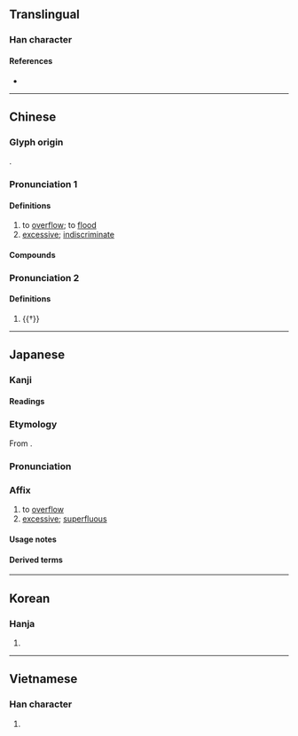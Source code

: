 {{also|滥}}
{{character info/new}}
==Translingual==

===Han character===
{{Han char|rn=85|rad=水|as=14|asj=15|sn=17|snj=18|four=38117|canj=ESIT,ESMT|ids=⿰氵監}}

====References====
* {{Han ref|kx=0657.030|dkj=18521|dj=1067.080|hdz=31766.090|uh=6FEB|ud=28651|bh=C0DD|bd=49373}}

----

==Chinese==
{{zh-forms|s=滥|alt=㳕-second round simplified}}

===Glyph origin===
{{Han etym}}
{{Han compound|水|監|ls=psc|c1=s|c2=p|t1=water}}. 

===Pronunciation 1===
{{zh-pron
|m=làn
|c=laam6,laam5
|c_note=laam5 - colloquial variant (“excessive”)
|h=pfs=
|md=
|mn=lām
|w=
|mc=2
|oc=1
|cat=v,a
}}

====Definitions====
{{zh-hanzi}}

# to [[overflow]]; to [[flood]]
# [[excessive]]; [[indiscriminate]]

====Compounds====
{{zh-der|下三濫|乞留惡濫|愚濫|寧缺毋濫|寧缺勿濫|偏濫|冒濫|叨濫|濫官污吏|泛濫成災|浮濫|濫觴|濫貨|濫造|濫竽充數|濫殺無辜|濫行|濫用|濫竽|濫漫|濫調|濫墾|濫情|濫刑|濫發|濫葬|濫汙|濫支|濫套|濫吏贓官|濫取|濫伐|濫交|放刁把濫|濫好人|淫濫|泛濫|濫吃濫用|狂嫖濫賭|粗製濫造|陳腔濫調|苛濫}}

===Pronunciation 2===
{{zh-pron
|m=jiàn
|c=haam5
|h=pfs=
|md=
|mn=
|w=
|mc=1
|oc=2
|cat=
}}

====Definitions====
{{zh-hanzi}}

# {{†}} {{zh-alt-form|監|[[eunuch]], [[supervisor]]|tr=-}}

----

==Japanese==

===Kanji===
{{ja-kanji|grade=c|rs=水14}}

====Readings====
{{ja-readings
|on=らん
|kun=みだ-れる, みだ-りに
}}

===Etymology===
{{ja-kanjitab|らん|yomi=on}}

From {{der|ja|ltc|sort=らん|-}} {{ltc-l|濫|id=2}}.

===Pronunciation===
{{ja-pron|らん|yomi=on}}

===Affix===
{{ja-pos|affix|らん}}

# to [[overflow]]
# [[excessive]]; [[superfluous]]

====Usage notes====
{{ja-toyo-depre|乱|らん}}

====Derived terms====
{{sense|Replaced by {{l|ja|乱}} in modern orthography}}
{{col3-u|ja
|{{ja-r|濫獲|らんかく}}
|{{ja-r|濫作|らんさく}}
|{{ja-r|濫%訴|らん%そ}}
|{{ja-r|濫造|らんぞう}}
|{{ja-r|濫読|らんどく}}
|{{ja-r|濫入|らんにゅう}}
|{{ja-r|濫伐|らんばつ}}
|{{ja-r|濫発|らんぱつ}}
|{{ja-r|濫%費|らん%ぴ}}
|{{ja-r|濫用|らんよう}}
|{{ja-r|濫立|らんりつ}}
}}

{{sense|Not replaced by {{l|ja|乱}} in modern orthography}}
{{col3-u|ja
|{{ja-r|濫%觴|らん%しょう}}
|{{ja-r|氾濫|はんらん|rom=-}}, {{ja-r|汎濫|はんらん|rom=-}}, {{ja-r|泛濫|はんらん}}
}}

----

==Korean==

===Hanja===
{{ko-hanja|hangeul=[[람]]>[[남]], [[함]]|eumhun=|rv=ram>nam, ham|mr=ram>nam, ham|y=lam>nam, ham}}

# {{rfdef|ko|sort=水14}}

----

==Vietnamese==

===Han character===
{{vi-hantu|[[lạm]], [[giậm]], [[làm]], [[lặm]], [[lòm]], [[lộm]], [[lợm]], [[lụm]], [[luộm]], [[trộm]]|rs=水14}}

# {{rfdef|vi|sort=水14}}